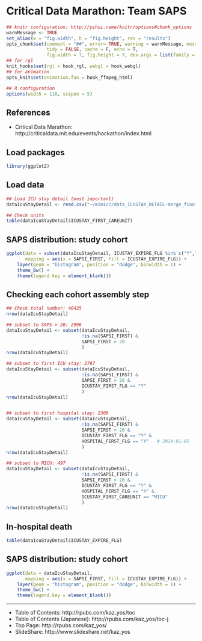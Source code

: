 Critical Data Marathon: Team SAPS
==================
<!--
    ```
-->
```r
## knitr configuration: http://yihui.name/knitr/options#chunk_options
warnMessage <- TRUE
set_alias(w = "fig.width", h = "fig.height", res = "results")
opts_chunk$set(comment = "##", error= TRUE, warning = warnMessage, message = warnMessage,
               tidy = FALSE, cache = F, echo = T,
               fig.width = 7, fig.height = 7, dev.args = list(family = "sans"))
## for rgl
knit_hooks$set(rgl = hook_rgl, webgl = hook_webgl)
## for animation
opts_knit$set(animation.fun = hook_ffmpeg_html)

## R configuration
options(width = 116, scipen = 5)
```
<!--
    ``` ```
-->

References
--------------------
- Critical Data Marathon: http://criticaldata.mit.edu/events/hackathon/index.html

Load packages
--------------------
```r
library(ggplot2)
```

Load data
--------------------
```r
## Load ICU stay detail (most important)
dataIcuStayDetail <- read.csv("~/mimic2/data_ICUSTAY_DETAIL-merge_final.txt")

## Check units
table(dataIcuStayDetail$ICUSTAY_FIRST_CAREUNIT)
```


SAPS distribution: study cohort
--------------------
```r
ggplot(data = subset(dataIcuStayDetail, ICUSTAY_EXPIRE_FLG %in% c("Y","N")),
       mapping = aes(x = SAPSI_FIRST, fill = ICUSTAY_EXPIRE_FLG)) +
    layer(geom = "histogram", position = "dodge", binwidth = 1) +
    theme_bw() +
    theme(legend.key = element_blank())
```

Checking each cohort assembly step
--------------------
```r
## Check total number: 40425
nrow(dataIcuStayDetail)

## subset to SAPS > 20: 2996
dataIcuStayDetail <- subset(dataIcuStayDetail,
                            !is.na(SAPSI_FIRST) &
                            SAPSI_FIRST > 20
                            )
nrow(dataIcuStayDetail)

## subset to first ICU stay: 2787
dataIcuStayDetail <- subset(dataIcuStayDetail,
                            !is.na(SAPSI_FIRST) &
                            SAPSI_FIRST > 20 &
                            ICUSTAY_FIRST_FLG == "Y"
                            )
nrow(dataIcuStayDetail)


## subset to first hospital stay: 2309
dataIcuStayDetail <- subset(dataIcuStayDetail,
                            !is.na(SAPSI_FIRST) &
                            SAPSI_FIRST > 20 &
                            ICUSTAY_FIRST_FLG == "Y" &
                            HOSPITAL_FIRST_FLG == "Y"   # 2014-01-05
                            )
nrow(dataIcuStayDetail)

## subset to MICU: 497
dataIcuStayDetail <- subset(dataIcuStayDetail,
                            !is.na(SAPSI_FIRST) &
                            SAPSI_FIRST > 20 &
                            ICUSTAY_FIRST_FLG == "Y" &
                            HOSPITAL_FIRST_FLG == "Y" &
                            ICUSTAY_FIRST_CAREUNIT == "MICU"
                            )
nrow(dataIcuStayDetail)
```

In-hospital death
--------------------
```r
table(dataIcuStayDetail$ICUSTAY_EXPIRE_FLG)
```

SAPS distribution: study cohort
--------------------
```r
ggplot(data = dataIcuStayDetail,
       mapping = aes(x = SAPSI_FIRST, fill = ICUSTAY_EXPIRE_FLG)) +
    layer(geom = "histogram", position = "dodge", binwidth = 1) +
    theme_bw() +
    theme(legend.key = element_blank())
```

--------------------
- Table of Contents: http://rpubs.com/kaz_yos/toc
- Table of Contents (Japanese): http://rpubs.com/kaz_yos/toc-j
- Top Page: http://rpubs.com/kaz_yos/
- SlideShare: http://www.slideshare.net/kaz_yos
